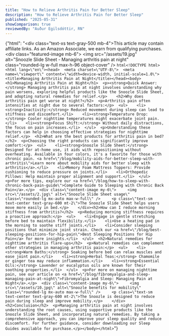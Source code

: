 ```yaml
---
title: "How to Relieve Arthritis Pain for Better Sleep"
description: "How to Relieve Arthritis Pain for Better Sleep"
published: "2025-05-31"
showComparison: true
reviewedBy: "Auður Egilsdóttir, RN"
---
```

{"html": "<div class=\"text-xs text-gray-500 mb-4\">This article may contain affiliate links. As an Amazon Associate, we earn from qualifying purchases.</div><div class=\"featured-image mb-6\">   <img src=\"/assets/19.jpg\" alt=\"Snoozle Slide Sheet - Managing arthritis pain at night\" class=\"rounded-lg w-full max-h-96 object-cover\" />  </div>```html<!DOCTYPE html><html lang=\"en\"><head>  <meta charset=\"UTF-8\">  <meta name=\"viewport\" content=\"width=device-width, initial-scale=1.0\">  <title>Managing Arthritis Pain at Night</title></head><body>  <h1>Managing Arthritis Pain at Night</h1>  <p><strong>Quick Answer:</strong> Managing arthritis pain at night involves understanding why pain worsens, exploring helpful products like the Snoozle Slide Sheet, and adopting natural remedies for relief.</p>    <h2>Why does arthritis pain get worse at night?</h2>  <p>Arthritis pain often intensifies at night due to several factors:</p>  <ul>    <li><strong>Inactivity:</strong> Reduced movement during sleep can lead to stiffness and discomfort.</li>    <li><strong>Temperature Drop:</strong> Cooler nighttime temperatures might exacerbate joint pain.</li>    <li><strong>Focus Shift:</strong> Without daily distractions, the focus on pain increases.</li>  </ul>  <p>Understanding these factors can help in choosing effective strategies for nighttime relief.</p>  <h2>What are the best products for arthritis pain in bed?</h2>  <p>Choosing the right products can significantly improve comfort:</p>  <ul>    <li><strong>Snoozle Slide Sheet:</strong> Designed for at-home use, it aids with repositioning without overheating. Available in four colors, it's a favorite for those with chronic pain. <a href=\"/blog/mobility-aids-for-better-sleep-with-arthritis\">Learn more about mobility aids for better sleep with arthritis</a>.</li>    <li>Memory Foam Mattress Toppers: Provide cushioning to reduce pressure on joints.</li>    <li>Orthopedic Pillows: Help maintain proper alignment and support.</li>  </ul>  <p>For more tips, explore our <a href=\"/blog/how-to-sleep-with-chronic-back-pain-guide\">Complete Guide to Sleeping with Chronic Back Pain</a>.</p>  <div class=\"content-image my-6\">     <img src=\"/assets/2.jpg\" alt=\"Snoozle Slide Sheet usage\" class=\"rounded-lg mx-auto max-w-full\" />     <p class=\"text-sm text-center text-gray-600 mt-2\">The Snoozle Slide Sheet helps users move more easily in bed.</p>    </div><h2>How can I reduce morning stiffness from arthritis?</h2>  <p>Reducing morning stiffness requires a proactive approach:</p>  <ul>    <li>Engage in gentle stretching before bed to maintain flexibility.</li>    <li>Use a heating pad in the morning to soothe stiff joints.</li>    <li>Consider sleeping positions that minimize joint strain. Check our <a href=\"/blog/best-sleeping-positions-for-hip-pain\">Best Sleeping Positions for Hip Pain</a> for more insights.</li>  </ul>  <h2>Natural remedies for nighttime arthritis flare-ups</h2>  <p>Natural remedies can complement other strategies in managing arthritis pain:</p>  <ul>    <li><strong>Warm Baths:</strong> Soaking before bed can relax muscles and ease joint pain.</li>    <li><strong>Herbal Teas:</strong> Chamomile or ginger tea may reduce inflammation.</li>    <li><strong>Essential Oils:</strong> Lavender or eucalyptus oils are known for their soothing properties.</li>  </ul>  <p>For more on managing nighttime pain, see our article on <a href=\"/blog/fibromyalgia-and-sleep-managing-pain-at-night\">Fibromyalgia and Sleep: Managing Pain at Night</a>.</p>  <div class=\"content-image my-6\">     <img src=\"/assets/10.jpg\" alt=\"Snoozle benefits for mobility\" class=\"rounded-lg mx-auto max-w-full\" />     <p class=\"text-sm text-center text-gray-600 mt-2\">The Snoozle is designed to reduce pain during sleep and improve mobility.</p>    </div><h2>Conclusion</h2>  <p>Managing arthritis pain at night involves understanding the root causes, using supportive products like the Snoozle Slide Sheet, and incorporating natural remedies. By taking a comprehensive approach, you can improve your sleep quality and reduce discomfort. For further guidance, consider downloading our Sleep Guides available for purchase.</p></body></html>```"}